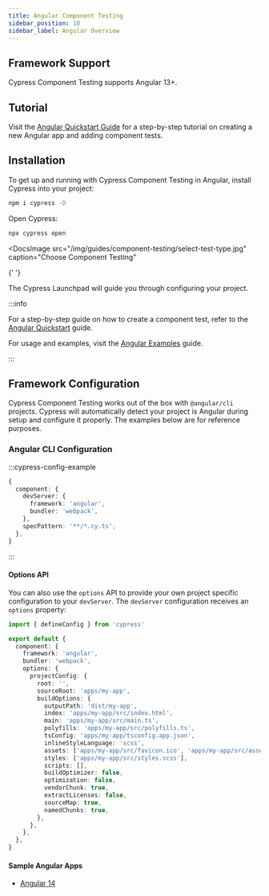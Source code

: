 ```yaml
---
title: Angular Component Testing
sidebar_position: 10
sidebar_label: Angular Overview
---
```


## Framework Support

Cypress Component Testing supports Angular 13+.

## Tutorial

Visit the
[Angular Quickstart Guide](/guides/component-testing/angular/quickstart) for a
step-by-step tutorial on creating a new Angular app and adding component tests.

## Installation

To get up and running with Cypress Component Testing in Angular, install Cypress
into your project:

```bash
npm i cypress -D
```

Open Cypress:

```bash
npx cypress open
```

<DocsImage
  src="/img/guides/component-testing/select-test-type.jpg"
  caption="Choose Component Testing"
>
  {' '}
</DocsImage>

The Cypress Launchpad will guide you through configuring your project.

:::info

For a step-by-step guide on how to create a component test, refer to the
[Angular Quickstart](/guides/component-testing/angular/quickstart) guide.

For usage and examples, visit the
[Angular Examples](/guides/component-testing/angular/examples) guide.

:::

## Framework Configuration

Cypress Component Testing works out of the box with `@angular/cli` projects.
Cypress will automatically detect your project is Angular during setup and
configure it properly. The examples below are for reference purposes.

### Angular CLI Configuration

:::cypress-config-example

```ts
{
  component: {
    devServer: {
      framework: 'angular',
      bundler: 'webpack',
    },
    specPattern: '**/*.cy.ts',
  },
}
```

:::

#### Options API

You can also use the `options` API to provide your own project specific
configuration to your `devServer`. The `devServer` configuration receives an
`options` property:

```ts title=cypress.config.ts
import { defineConfig } from 'cypress'

export default {
  component: {
    framework: 'angular',
    bundler: 'webpack',
    options: {
      projectConfig: {
        root: '',
        sourceRoot: 'apps/my-app',
        buildOptions: {
          outputPath: 'dist/my-app',
          index: 'apps/my-app/src/index.html',
          main: 'apps/my-app/src/main.ts',
          polyfills: 'apps/my-app/src/polyfills.ts',
          tsConfig: 'apps/my-app/tsconfig.app.json',
          inlineStyleLanguage: 'scss',
          assets: ['apps/my-app/src/favicon.ico', 'apps/my-app/src/assets'],
          styles: ['apps/my-app/src/styles.scss'],
          scripts: [],
          buildOptimizer: false,
          optimization: false,
          vendorChunk: true,
          extractLicenses: false,
          sourceMap: true,
          namedChunks: true,
        },
      },
    },
  },
}
```

#### Sample Angular Apps

- [Angular 14](https://github.com/cypress-io/cypress-component-testing-apps/tree/main/angular)
